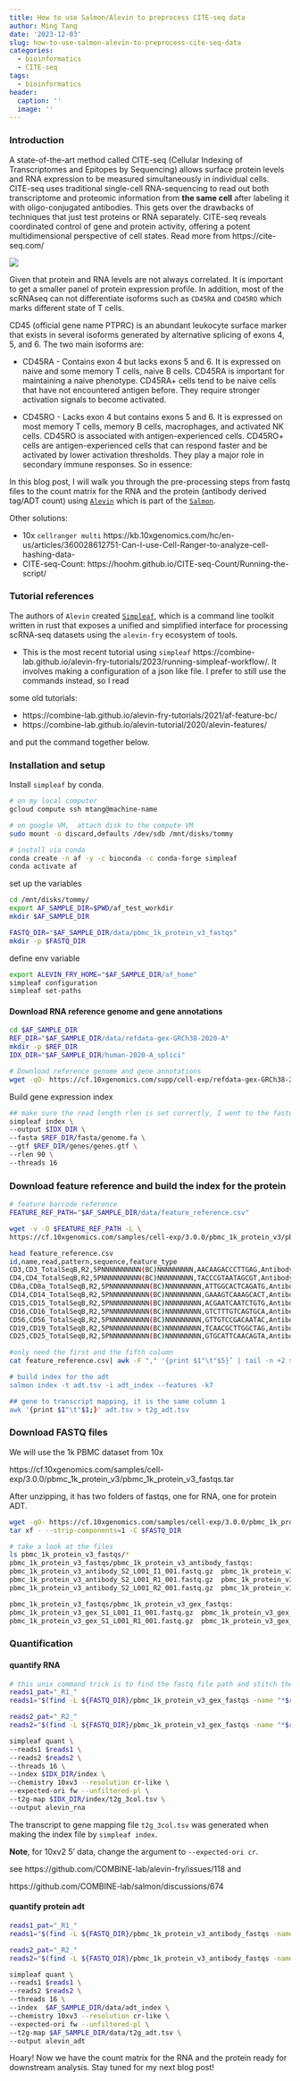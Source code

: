 ```yaml
---
title: How to use Salmon/Alevin to preprocess CITE-seq data
author: Ming Tang
date: '2023-12-03'
slug: how-to-use-salmon-alevin-to-preprocess-cite-seq-data
categories:
  - bioinformatics
  - CITE-seq
tags:
  - bioinformatics
header:
  caption: ''
  image: ''
---
```


### Introduction

A state-of-the-art method called CITE-seq (Cellular Indexing of Transcriptomes and Epitopes by Sequencing) allows surface protein levels and RNA expression to be measured simultaneously in individual cells. CITE-seq uses traditional single-cell RNA-sequencing to read out both transcriptome and proteomic information from **the same cell** after labeling it with oligo-conjugated antibodies. This gets over the drawbacks of techniques that just test proteins or RNA separately. CITE-seq reveals coordinated control of gene and protein activity, offering a potent multidimensional perspective of cell states.  Read more from https://cite-seq.com/

![](/img/CITEseq.png)


Given that protein and RNA levels are not always correlated. It is important to get a smaller panel of protein expression profile. In addition, most of the scRNAseq can not differentiate isoforms such as `CD45RA` and `CD45RO` which marks different state of T cells. 

CD45 (official gene name PTPRC) is an abundant leukocyte surface marker that exists in several isoforms generated by alternative splicing of exons 4, 5, and 6. The two main isoforms are:

* CD45RA - Contains exon 4 but lacks exons 5 and 6. It is expressed on naive and some memory T cells, naive B cells. CD45RA is important for maintaining a naive phenotype. CD45RA+ cells tend to be naive cells that have not encountered antigen before. They require stronger activation signals to become activated.

* CD45RO - Lacks exon 4 but contains exons 5 and 6. It is expressed on most memory T cells, memory B cells, macrophages, and activated NK cells. CD45RO is associated with antigen-experienced cells. CD45RO+ cells are antigen-experienced cells that can respond faster and be activated by lower activation thresholds. They play a major role in secondary immune responses.
So in essence:

In this blog post, I will walk you through the pre-processing steps from fastq files to the count matrix for the RNA and the protein (antibody derived tag/ADT count) using [`Alevin`](https://salmon.readthedocs.io/en/latest/alevin.html) which is part of the [`Salmon`](https://salmon.readthedocs.io/en/latest/index.html).

Other solutions:

* 10x `cellranger multi` https://kb.10xgenomics.com/hc/en-us/articles/360028612751-Can-I-use-Cell-Ranger-to-analyze-cell-hashing-data-
* CITE-seq-Count: https://hoohm.github.io/CITE-seq-Count/Running-the-script/


### Tutorial references 

The authors of `Alevin` created [`Simpleaf`](https://academic.oup.com/bioinformatics/article/39/10/btad614/7295550), which is a command line toolkit written in rust that exposes a unified and simplified interface for processing scRNA-seq datasets using the `alevin-fry` ecosystem of tools.

* This is the most recent tutorial using `simpleaf` https://combine-lab.github.io/alevin-fry-tutorials/2023/running-simpleaf-workflow/.
It involves making a configuration of a json like file. I prefer to still
use the commands instead, so I read 

some old tutorials:

* https://combine-lab.github.io/alevin-fry-tutorials/2021/af-feature-bc/
* https://combine-lab.github.io/alevin-tutorial/2020/alevin-features/

and put the command together below.

### Installation and setup

Install `simpleaf` by conda.

```bash
# on my local computer
gcloud compute ssh mtang@machine-name

# on google VM,  attach disk to the compute VM
sudo mount -o discard,defaults /dev/sdb /mnt/disks/tommy

# install via conda 
conda create -n af -y -c bioconda -c conda-forge simpleaf
conda activate af
```

set up the variables 

```bash
cd /mnt/disks/tommy/
export AF_SAMPLE_DIR=$PWD/af_test_workdir
mkdir $AF_SAMPLE_DIR

FASTQ_DIR="$AF_SAMPLE_DIR/data/pbmc_1k_protein_v3_fastqs"
mkdir -p $FASTQ_DIR
```

define env variable

```bash
export ALEVIN_FRY_HOME="$AF_SAMPLE_DIR/af_home"
simpleaf configuration
simpleaf set-paths
```

#### Download RNA reference genome and gene annotations

```bash
cd $AF_SAMPLE_DIR
REF_DIR="$AF_SAMPLE_DIR/data/refdata-gex-GRCh38-2020-A"
mkdir -p $REF_DIR
IDX_DIR="$AF_SAMPLE_DIR/human-2020-A_splici"

# Download reference genome and gene annotations
wget -qO- https://cf.10xgenomics.com/supp/cell-exp/refdata-gex-GRCh38-2020-A.tar.gz | tar xzf - --strip-components=1 -C $REF_DIR
```

Build gene expression index
```bash
## make sure the read length rlen is set correctly, I went to the fastq and   wc -L the first read 
simpleaf index \
--output $IDX_DIR \
--fasta $REF_DIR/fasta/genome.fa \
--gtf $REF_DIR/genes/genes.gtf \
--rlen 90 \
--threads 16 
```

### Download feature reference and build the index for the protein

```bash

# feature barcode reference
FEATURE_REF_PATH="$AF_SAMPLE_DIR/data/feature_reference.csv"

wget -v -O $FEATURE_REF_PATH -L \
https://cf.10xgenomics.com/samples/cell-exp/3.0.0/pbmc_1k_protein_v3/pbmc_1k_protein_v3_feature_ref.csv

head feature_reference.csv
id,name,read,pattern,sequence,feature_type
CD3,CD3_TotalSeqB,R2,5PNNNNNNNNNN(BC)NNNNNNNNN,AACAAGACCCTTGAG,Antibody Capture
CD4,CD4_TotalSeqB,R2,5PNNNNNNNNNN(BC)NNNNNNNNN,TACCCGTAATAGCGT,Antibody Capture
CD8a,CD8a_TotalSeqB,R2,5PNNNNNNNNNN(BC)NNNNNNNNN,ATTGGCACTCAGATG,Antibody Capture
CD14,CD14_TotalSeqB,R2,5PNNNNNNNNNN(BC)NNNNNNNNN,GAAAGTCAAAGCACT,Antibody Capture
CD15,CD15_TotalSeqB,R2,5PNNNNNNNNNN(BC)NNNNNNNNN,ACGAATCAATCTGTG,Antibody Capture
CD16,CD16_TotalSeqB,R2,5PNNNNNNNNNN(BC)NNNNNNNNN,GTCTTTGTCAGTGCA,Antibody Capture
CD56,CD56_TotalSeqB,R2,5PNNNNNNNNNN(BC)NNNNNNNNN,GTTGTCCGACAATAC,Antibody Capture
CD19,CD19_TotalSeqB,R2,5PNNNNNNNNNN(BC)NNNNNNNNN,TCAACGCTTGGCTAG,Antibody Capture
CD25,CD25_TotalSeqB,R2,5PNNNNNNNNNN(BC)NNNNNNNNN,GTGCATTCAACAGTA,Antibody Capture

#only need the first and the fifth column
cat feature_reference.csv| awk -F "," '{print $1"\t"$5}’ | tail -n +2 > adt.tsv

# build index for the adt 
salmon index -t adt.tsv -i adt_index --features -k7

## gene to transcript mapping, it is the same column 1
awk '{print $1"\t"$1;}' adt.tsv > t2g_adt.tsv
```

### Download FASTQ files

We will use the 1k PBMC dataset from 10x 

https://cf.10xgenomics.com/samples/cell-exp/3.0.0/pbmc_1k_protein_v3/pbmc_1k_protein_v3_fastqs.tar

After unzipping, it has two folders of fastqs, one for RNA, one for protein ADT.

```bash
wget -qO- https://cf.10xgenomics.com/samples/cell-exp/3.0.0/pbmc_1k_protein_v3/pbmc_1k_protein_v3_fastqs.tar | \
tar xf - --strip-components=1 -C $FASTQ_DIR

# take a look at the files
ls pbmc_1k_protein_v3_fastqs/*
pbmc_1k_protein_v3_fastqs/pbmc_1k_protein_v3_antibody_fastqs:
pbmc_1k_protein_v3_antibody_S2_L001_I1_001.fastq.gz  pbmc_1k_protein_v3_antibody_S2_L002_I1_001.fastq.gz
pbmc_1k_protein_v3_antibody_S2_L001_R1_001.fastq.gz  pbmc_1k_protein_v3_antibody_S2_L002_R1_001.fastq.gz
pbmc_1k_protein_v3_antibody_S2_L001_R2_001.fastq.gz  pbmc_1k_protein_v3_antibody_S2_L002_R2_001.fastq.gz

pbmc_1k_protein_v3_fastqs/pbmc_1k_protein_v3_gex_fastqs:
pbmc_1k_protein_v3_gex_S1_L001_I1_001.fastq.gz  pbmc_1k_protein_v3_gex_S1_L001_R2_001.fastq.gz  pbmc_1k_protein_v3_gex_S1_L002_R1_001.fastq.gz
pbmc_1k_protein_v3_gex_S1_L001_R1_001.fastq.gz  pbmc_1k_protein_v3_gex_S1_L002_I1_001.fastq.gz  pbmc_1k_protein_v3_gex_S1_L002_R2_001.fastq.gz
```

### Quantification 

#### quantify RNA

```bash

# this unix command trick is to find the fastq file path and stitch them by ,
reads1_pat="_R1_"
reads1="$(find -L ${FASTQ_DIR}/pbmc_1k_protein_v3_gex_fastqs -name "*$reads1_pat*" -type f | sort | awk -v OFS=, '{$1=$1;print}' | paste -sd, -)"

reads2_pat="_R2_"
reads2="$(find -L ${FASTQ_DIR}/pbmc_1k_protein_v3_gex_fastqs -name "*$reads2_pat*" -type f | sort | awk -v OFS=, '{$1=$1;print}' | paste -sd, -)"

simpleaf quant \
--reads1 $reads1 \
--reads2 $reads2 \
--threads 16 \
--index $IDX_DIR/index \
--chemistry 10xv3 --resolution cr-like \
--expected-ori fw --unfiltered-pl \
--t2g-map $IDX_DIR/index/t2g_3col.tsv \
--output alevin_rna

```

The transcript to gene mapping file `t2g_3col.tsv` was generated when making the index file by 
`simpleaf index`.

**Note**, for 10xv2 5' data, change the argument to `--expected-ori cr`.

see https://github.com/COMBINE-lab/alevin-fry/issues/118 and 

https://github.com/COMBINE-lab/salmon/discussions/674


#### quantify protein adt 

```bash
reads1_pat="_R1_"
reads1="$(find -L ${FASTQ_DIR}/pbmc_1k_protein_v3_antibody_fastqs -name "*$reads1_pat*" -type f | sort | awk -v OFS=, '{$1=$1;print}' | paste -sd, -)"

reads2_pat="_R2_"
reads2="$(find -L ${FASTQ_DIR}/pbmc_1k_protein_v3_antibody_fastqs -name "*$reads2_pat*" -type f | sort | awk -v OFS=, '{$1=$1;print}' | paste -sd, -)"

simpleaf quant \
--reads1 $reads1 \
--reads2 $reads2 \
--threads 16 \
--index  $AF_SAMPLE_DIR/data/adt_index \
--chemistry 10xv3 --resolution cr-like \
--expected-ori fw --unfiltered-pl \
--t2g-map $AF_SAMPLE_DIR/data/t2g_adt.tsv \
--output alevin_adt
```

Hoary! Now we have the count matrix for the RNA and the protein ready for downstream analysis. Stay tuned for my next blog post!